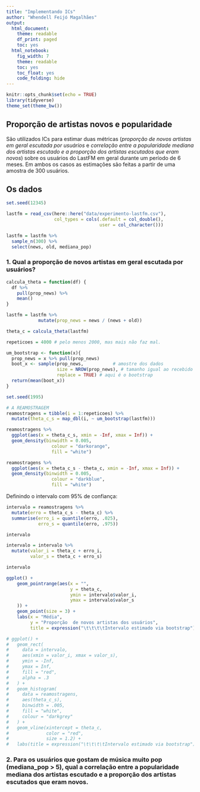 ```yaml
---
title: "Implementando ICs"
author: "Whendell Feijó Magalhães"
output:
  html_document:
    theme: readable
    df_print: paged
    toc: yes
  html_notebook:
    fig_width: 7
    theme: readable
    toc: yes
    toc_float: yes
    code_folding: hide
---
```


```r
knitr::opts_chunk$set(echo = TRUE)
library(tidyverse)
theme_set(theme_bw())
```

## Proporção de artistas novos e popularidade

São utilizados ICs para estimar duas métricas (*proporção de novos artistas em geral escutada por usuários* e *correlação entre a popularidade mediana dos artistas escutado e a proporção dos artistas escutados que eram novos*) sobre os usuários do LastFM em geral durante um período de 6 meses. Em ambos os casos as estimações são feitas a partir de uma amostra de 300 usuários.

## Os dados

```r
set.seed(12345)

lastfm = read_csv(here::here("data/experimento-lastfm.csv"), 
                  col_types = cols(.default = col_double(), 
                                   user = col_character()))

lastfm = lastfm %>% 
  sample_n(300) %>% 
  select(news, old, mediana_pop)

```

### 1. Qual a proporção de novos artistas em geral escutada por usuários?

```r

calcula_theta = function(df) {
  df %>%
    pull(prop_news) %>% 
    mean()
}

lastfm = lastfm %>% 
            mutate(prop_news = news / (news + old))

theta_c = calcula_theta(lastfm)

```

```r

repeticoes = 4000 # pelo menos 2000, mas mais não faz mal.

um_bootstrap <- function(x){
  prop_news = x %>% pull(prop_news)
  boot_x <- sample(prop_news,           # amostre dos dados
                   size = NROW(prop_news), # tamanho igual ao recebido
                   replace = TRUE) # aqui é o bootstrap
  return(mean(boot_x))
}

set.seed(1995)

# A REAMOSTRAGEM
reamostragens = tibble(i = 1:repeticoes) %>% 
  mutate(theta_c_s = map_dbl(i, ~ um_bootstrap(lastfm)))

reamostragens %>%
  ggplot(aes(x = theta_c_s, xmin = -Inf, xmax = Inf)) +
  geom_density(binwidth = 0.005,
                 colour = "darkorange",
                 fill = "white")

reamostragens %>%
  ggplot(aes(x = theta_c_s - theta_c, xmin = -Inf, xmax = Inf)) +
  geom_density(binwidth = 0.005,
                 colour = "darkblue",
                 fill = "white")
```

Definindo o intervalo com 95% de confiança:

```r
intervalo = reamostragens %>%
  mutate(erro = theta_c_s - theta_c) %>% 
  summarise(erro_i = quantile(erro, .025), 
            erro_s = quantile(erro, .975))

intervalo
```

```r
intervalo = intervalo %>% 
  mutate(valor_i = theta_c + erro_i, 
         valor_s = theta_c + erro_s)

intervalo
```

```r

ggplot() +
    geom_pointrange(aes(x = "",
                        y = theta_c,
                        ymin = intervalo$valor_i,
                        ymax = intervalo$valor_s
    )) +
    geom_point(size = 3) + 
    labs(x = "Média", 
         y = "Proporção  de novos artistas dos usuários",
         title = expression("\t\t\t\tIntervalo estimado via bootstrap"))

# ggplot() +
#   geom_rect(
#     data = intervalo,
#     aes(xmin = valor_i, xmax = valor_s),
#     ymin = -Inf,
#     ymax = Inf,
#     fill = "red",
#     alpha = .3
#   ) +
#   geom_histogram(
#     data = reamostragens,
#     aes(theta_c_s),
#     binwidth = .005,
#     fill = "white",
#     colour = "darkgrey"
#   ) +
#   geom_vline(xintercept = theta_c,
#              color = "red",
#              size = 1.2) +
#   labs(title = expression("\t\t\t\tIntervalo estimado via bootstrap"))
```

### 2. Para os usuários que gostam de música muito pop (mediana_pop > 5), qual a correlação entre a popularidade mediana dos artistas escutado e a proporção dos artistas escutados que eram novos. 


